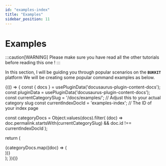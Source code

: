 ```yaml
---
id: "examples-index"
title: "Examples"
sidebar_position: 11
---
```


# Examples

:::caution[WARNING]
Please make sure you have read all the other tutorials before reading this one !
:::

In this section, I will be guiding you through popular scenarios on the **`BUKKIT`** platform
We will be creating some popular command examples as below.

{(() => {
  const { docs } = usePluginData('docusaurus-plugin-content-docs');
  const pluginData = usePluginData('docusaurus-plugin-content-docs');
  const currentCategorySlug = '/docs/examples/'; // Adjust this to your actual category slug
  const currentIndexDocId = 'examples-index'; // The ID of your index page

  const categoryDocs = Object.values(docs).filter(
    (doc) =>
      doc.permalink.startsWith(currentCategorySlug) && doc.id !== currentIndexDocId
  );

  return (
    <div className="row">
      {categoryDocs.map((doc) => (
        <article key={doc.id} className="col col--6 margin-bottom--lg">
          <DocCard item={doc} />
        </article>
      ))}
    </div>
  );
})()}

